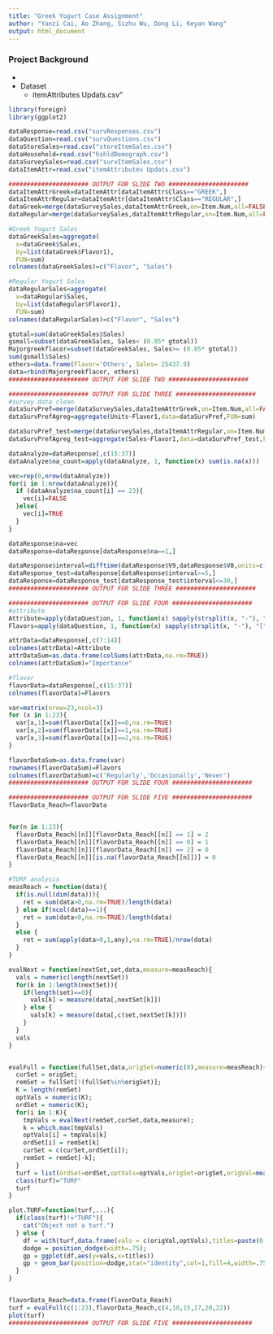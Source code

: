 ```yaml
---
title: "Greek Yogurt Case Assignment"
author: "Yanzi Cai, Ao Zhang, Sizhu Wu, Dong Li, Keyan Wang"
output: html_document
---
```


### Project Background
* 
* Dataset
  + itemAttributes Updats.csv" 


```r
library(foreign)
library(ggplot2)

dataResponse=read.csv("survResponses.csv")
dataQuestion=read.csv("survQuestions.csv")
dataStoreSales=read.csv("storeItemSales.csv")
dataHousehold=read.csv("hshldDemograph.csv")
dataSurveySales=read.csv("survItemSales.csv")
dataItemAttr=read.csv("itemAttributes Updats.csv")
```


```r
###################### OUTPUT FOR SLIDE TWO ######################
dataItemAttrGreek=dataItemAttr[dataItemAttr$Class=="GREEK",]
dataItemAttrRegular=dataItemAttr[dataItemAttr$Class=="REGULAR",]
dataGreek=merge(dataSurveySales,dataItemAttrGreek,on=Item.Num,all=FALSE)
dataRegular=merge(dataSurveySales,dataItemAttrRegular,on=Item.Num,all=FALSE)

#Greek Yogurt Sales
dataGreekSales=aggregate(
  x=dataGreek$Sales,
  by=list(dataGreek$Flavor1),
  FUN=sum) 
colnames(dataGreekSales)=c("Flavor", "Sales")

#Regular Yogurt Sales
dataRegularSales=aggregate(
  x=dataRegular$Sales,   
  by=list(dataRegular$Flavor1), 
  FUN=sum)  
colnames(dataRegularSales)=c("Flavor", "Sales")

gtotal=sum(dataGreekSales$Sales)
gsmall=subset(dataGreekSales, Sales< (0.05* gtotal))
Majorgreekflacor=subset(dataGreekSales, Sales>= (0.05* gtotal))
sum(gsmall$Sales)
others=data.frame(Flavor='Others', Sales= 25437.9)
data=rbind(Majorgreekflacor, others)
###################### OUTPUT FOR SLIDE TWO ######################
```


```r
###################### OUTPUT FOR SLIDE THREE ######################
#survey data clean
dataSurvPref=merge(dataSurveySales,dataItemAttrGreek,on=Item.Num,all=FALSE)
dataSurvPrefAgreg=aggregate(Units~Flavor1,data=dataSurvPref,FUN=sum)

dataSurvPref_test=merge(dataSurveySales,dataItemAttrRegular,on=Item.Num,all=FALSE)
dataSurvPrefAgreg_test=aggregate(Sales~Flavor1,data=dataSurvPref_test,FUN=sum)

dataAnalyze=dataResponse[,c(15:37)]
dataAnalyze$na_count=apply(dataAnalyze, 1, function(x) sum(is.na(x)))

vec=rep(0,nrow(dataAnalyze))
for(i in 1:nrow(dataAnalyze)){
  if (dataAnalyze$na_count[i] == 23){
    vec[i]=FALSE
  }else{
    vec[i]=TRUE
  }
}

dataResponse$na=vec
dataResponse=dataResponse[dataResponse$na==1,]

dataResponse$interval=difftime(dataResponse$V9,dataResponse$V8,units=c('mins'))
dataResponse_test=dataResponse[dataResponse$interval>=5,]
dataResponse=dataResponse_test[dataResponse_test$interval<=30,]
###################### OUTPUT FOR SLIDE THREE ######################
```


```r
###################### OUTPUT FOR SLIDE FOUR ######################
#attribute
Attribute=apply(dataQuestion, 1, function(x) sapply(strsplit(x, "-"), "[", 2))[c(7:14)]
Flavors=apply(dataQuestion, 1, function(x) sapply(strsplit(x, "-"), "[", 2))[c(15:37)]

attrData=dataResponse[,c(7:14)]
colnames(attrData)=Attribute
attrDataSum=as.data.frame(colSums(attrData,na.rm=TRUE))
colnames(attrDataSum)="Importance"

#flavor
flavorData=dataResponse[,c(15:37)]
colnames(flavorData)=Flavors

var=matrix(nrow=23,ncol=3)
for (x in 1:23){
  var[x,1]=sum(flavorData[[x]]==0,na.rm=TRUE)
  var[x,2]=sum(flavorData[[x]]==1,na.rm=TRUE)
  var[x,3]=sum(flavorData[[x]]==2,na.rm=TRUE)
}

flavorDataSum=as.data.frame(var)
rownames(flavorDataSum)=Flavors
colnames(flavorDataSum)=c('Regularly','Occasionally','Never')
###################### OUTPUT FOR SLIDE FOUR ######################
```


```r
###################### OUTPUT FOR SLIDE FIVE ######################
flavorData_Reach=flavorData


for(n in 1:23){
  flavorData_Reach[[n]][flavorData_Reach[[n]] == 1] = 2
  flavorData_Reach[[n]][flavorData_Reach[[n]] == 0] = 1
  flavorData_Reach[[n]][flavorData_Reach[[n]] == 2] = 0
  flavorData_Reach[[n]][is.na(flavorData_Reach[[n]])] = 0
}

#TURF analysis
measReach = function(data){
  if(is.null(dim(data))){ 
    ret = sum(data>0,na.rm=TRUE)/length(data)
  } else if(ncol(data)==1){ 
    ret = sum(data>0,na.rm=TRUE)/length(data)
  }
  else { 
    ret = sum(apply(data>0,1,any),na.rm=TRUE)/nrow(data)
  }
}

evalNext = function(nextSet,set,data,measure=measReach){
  vals = numeric(length(nextSet)) 
  for(k in 1:length(nextSet)){ 
    if(length(set)==0){         
      vals[k] = measure(data[,nextSet[k]]) 
    } else {                    
      vals[k] = measure(data[,c(set,nextSet[k])])
    }
  }
  vals
}


evalFull = function(fullSet,data,origSet=numeric(0),measure=measReach){
  curSet = origSet; 
  remSet = fullSet[!(fullSet%in%origSet)]; 
  K = length(remSet)
  optVals = numeric(K); 
  ordSet = numeric(K); 
  for(i in 1:K){          
    tmpVals = evalNext(remSet,curSet,data,measure); 
    k = which.max(tmpVals) 
    optVals[i] = tmpVals[k] 
    ordSet[i] = remSet[k]   
    curSet = c(curSet,ordSet[i]); 
    remSet = remSet[-k];          
  }
  turf = list(ordSet=ordSet,optVals=optVals,origSet=origSet,origVal=measure(data[,origSet]),measure=measure,pnames=colnames(data))
  class(turf)="TURF" 
  turf 
}

plot.TURF=function(turf,...){
  if(class(turf)!="TURF"){
    cat("Object not a turf.")
  } else {
    df = with(turf,data.frame(vals = c(origVal,optVals),titles=paste(0:length(ordSet),c("Original",pnames[ordSet]),sep=":")))
    dodge = position_dodge(width=.75); 
    gp = ggplot(df,aes(y=vals,x=titles))
    gp + geom_bar(position=dodge,stat="identity",col=1,fill=4,width=.75)
  }
}


flavorData_Reach=data.frame(flavorData_Reach)
turf = evalFull(c(1:23),flavorData_Reach,c(4,10,15,17,20,22))
plot(turf)
###################### OUTPUT FOR SLIDE FIVE ######################
```






